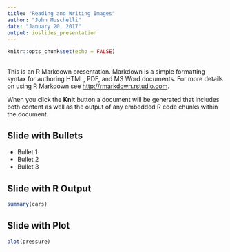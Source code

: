 ```yaml
---
title: "Reading and Writing Images"
author: "John Muschelli"
date: "January 20, 2017"
output: ioslides_presentation
---
```


```r
knitr::opts_chunk$set(echo = FALSE)
```

## 

This is an R Markdown presentation. Markdown is a simple formatting syntax for authoring HTML, PDF, and MS Word documents. For more details on using R Markdown see <http://rmarkdown.rstudio.com>.

When you click the **Knit** button a document will be generated that includes both content as well as the output of any embedded R code chunks within the document.

## Slide with Bullets

- Bullet 1
- Bullet 2
- Bullet 3

## Slide with R Output

```r
summary(cars)
```

## Slide with Plot

```r
plot(pressure)
```


